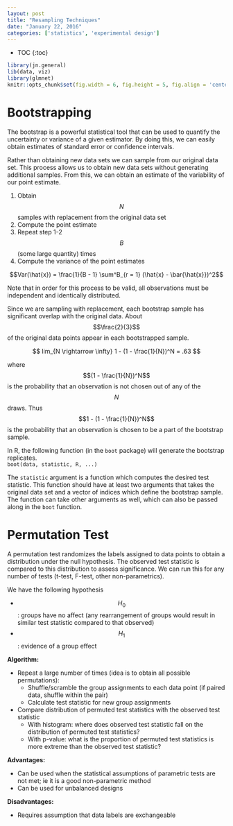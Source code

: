 ```yaml
---
layout: post
title: "Resampling Techniques"
date: "January 22, 2016"
categories: ['statistics', 'experimental design']
---
```


* TOC
{:toc}

```r
library(jn.general)
lib(data, viz)
library(glmnet)
knitr::opts_chunk$set(fig.width = 6, fig.height = 5, fig.align = 'center')
```

# Bootstrapping
The bootstrap is a powerful statistical tool that can be used to quantify the uncertainty or variance of a given estimator. By doing this, we can easily obtain estimates of standard error or confidence intervals.

Rather than obtaining new data sets we can sample from our original data set. This process allows us to obtain new data sets without generating additional samples. From this, we can obtain an estimate of the variability of our point estimate. 

1. Obtain $$N$$ samples with replacement from the original data set
2. Compute the point estimate
3. Repeat step 1-2 $$B$$ (some large quantity) times
4. Compute the variance of the point estimates 

$$Var(\hat{x}) = \frac{1}{B - 1} \sum^B_{r = 1} (\hat{x} - \bar{\hat{x}})^2$$

Note that in order for this process to be valid, all observations must be independent and identically distributed. 

Since we are sampling with replacement, each bootstrap sample has significant overlap with the original data. About $$\frac{2}{3}$$ of the original data points appear in each bootstrapped sample. 

$$ lim_{N \rightarrow \infty} 1 - (1 - \frac{1}{N})^N = .63 $$

where $$(1 - \frac{1}{N})^N$$ is the probability that an observation is not chosen out of any of the $$N$$ draws. Thus $$1 - (1 - \frac{1}{N})^N$$ is the probability that an observation is chosen to be a part of the bootstrap sample. 

In R, the following function (in the `boot` package) will generate the bootstrap replicates. <br>
`boot(data, statistic, R, ...)`

The `statistic` argument is a function which computes the desired test statistic. This function should have at least two arguments that takes the original data set and a vector of indices which define the bootstrap sample. The function can take other arguments as well, which can also be passed along in the `boot` function. 

# Permutation Test
A permutation test randomizes the labels assigned to data points to obtain a distribution under the null hypothesis. The observed test statistic is compared to this distribution to assess significance. We can run this for any number of tests (t-test, F-test, other non-parametrics). 

We have the following hypothesis

* $$H_0$$: groups have no affect (any rearrangement of groups would result in similar test statistic compared to that observed)
* $$H_1$$: evidence of a group effect 

**Algorithm:**

* Repeat a large number of times (idea is to obtain all possible permutations):
  * Shuffle/scramble the group assignments to each data point (if paired data, shuffle within the pair)
  * Calculate test statistic for new group assignments
* Compare distribution of permuted test statistics with the observed test statistic
  * With histogram: where does observed test statistic fall on the distribution of permuted test statistics?
  * With p-value: what is the proportion of permuted test statistics is more extreme than the observed test statistic?

**Advantages:**

* Can be used when the statistical assumptions of parametric tests are not met; ie it is a good non-parametric method
* Can be used for unbalanced designs

**Disadvantages:**

* Requires assumption that data labels are exchangeable
